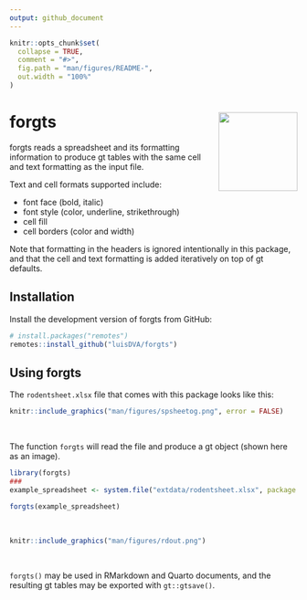```yaml
---
output: github_document
---
```


<!-- README.md is generated from README.Rmd. Please edit that file -->

```r
knitr::opts_chunk$set(
  collapse = TRUE,
  comment = "#>",
  fig.path = "man/figures/README-",
  out.width = "100%"
)
```

# forgts <img src="man/figures/logo.png" align="right" height="138" alt="" />

<!-- badges: start -->
<!-- badges: end -->

forgts reads a spreadsheet and its formatting information to produce gt tables with the same cell and text formatting as the input file.

Text and cell formats supported include:

- font face (bold, italic)
- font style (color, underline, strikethrough)
- cell fill
- cell borders (color and width)

Note that formatting in the headers is ignored intentionally in this package, and that the cell and text formatting is added iteratively on top of gt defaults.

## Installation

Install the development version of forgts from GitHub:

``` r
# install.packages("remotes")
remotes::install_github("luisDVA/forgts")
```

## Using forgts

The `rodentsheet.xlsx` file that comes with this package looks like this:

```r
knitr::include_graphics("man/figures/spsheetog.png", error = FALSE)
```

<br/>

The function `forgts` will read the file and produce a gt object (shown here as an image).

```r
library(forgts)
### 
example_spreadsheet <- system.file("extdata/rodentsheet.xlsx", package = "forgts")

forgts(example_spreadsheet)

```

<br/>


```r
knitr::include_graphics("man/figures/rdout.png")
```

<br/>

`forgts()` may be used in RMarkdown and Quarto documents, and the resulting gt tables may be exported with `gt::gtsave()`.


